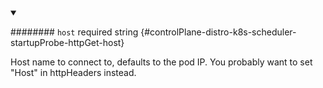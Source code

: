 
<details className="config-field" data-expandable="false" open>
<summary>

######## `host` <span className="config-field-required" data-required="false">required</span> <span className="config-field-type">string</span> <span className="config-field-default"></span> <span className="config-field-enum"></span> {#controlPlane-distro-k8s-scheduler-startupProbe-httpGet-host}

Host name to connect to, defaults to the pod IP. You probably want to set
"Host" in httpHeaders instead.

</summary>



</details>
